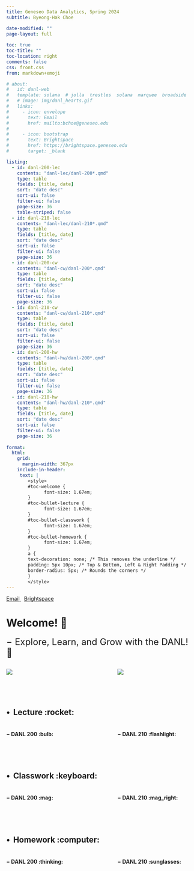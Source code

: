```yaml
---
title: Geneseo Data Analytics, Spring 2024
subtitle: Byeong-Hak Choe

date-modified: ""
page-layout: full
  
toc: true
toc-title: ""
toc-location: right
comments: false
css: front.css
from: markdown+emoji

# about:
#   id: danl-web
#   template: solana  # jolla  trestles  solana  marquee  broadside
#   # image: img/danl_hearts.gif
#   links:
#     - icon: envelope
#       text: Email
#       href: mailto:bchoe@geneseo.edu
# 
#     - icon: bootstrap
#       text: Brightspace
#       href: https://brightspace.geneseo.edu
#       target: _blank

listing: 
  - id: danl-200-lec
    contents: "danl-lec/danl-200*.qmd"
    type: table
    fields: [title, date]
    sort: "date desc"
    sort-ui: false
    filter-ui: false
    page-size: 36
    table-striped: false
  - id: danl-210-lec
    contents: "danl-lec/danl-210*.qmd"
    type: table
    fields: [title, date]
    sort: "date desc"
    sort-ui: false
    filter-ui: false
    page-size: 36
  - id: danl-200-cw
    contents: "danl-cw/danl-200*.qmd"
    type: table
    fields: [title, date]
    sort: "date desc"
    sort-ui: false
    filter-ui: false
    page-size: 36
  - id: danl-210-cw
    contents: "danl-cw/danl-210*.qmd"
    type: table
    fields: [title, date]
    sort: "date desc"
    sort-ui: false
    filter-ui: false
    page-size: 36
  - id: danl-200-hw
    contents: "danl-hw/danl-200*.qmd"
    type: table
    fields: [title, date]
    sort: "date desc"
    sort-ui: false
    filter-ui: false
    page-size: 36
  - id: danl-210-hw
    contents: "danl-hw/danl-210*.qmd"
    type: table
    fields: [title, date]
    sort: "date desc"
    sort-ui: false
    filter-ui: false
    page-size: 36
    
format: 
  html:
    grid:
      margin-width: 367px
    include-in-header:
     text: |
        <style>
        #toc-welcome {
              font-size: 1.67em;
        }
        #toc-bullet-lecture {
              font-size: 1.67em;
        }
        #toc-bullet-classwork {
              font-size: 1.67em;
        }
        #toc-bullet-homework {
              font-size: 1.67em;
        }
        a {
        text-decoration: none; /* This removes the underline */
        padding: 5px 10px; /* Top & Bottom, Left & Right Padding */
        border-radius: 5px; /* Rounds the corners */
        }
        </style>
---
```



<div class="about-links">
  <a href="mailto:bchoe@geneseo.edu" class="about-link" rel="" target="">
    <i class="bi bi-envelope"></i>
     <span class="about-link-text">Email</span>
  </a>
  &nbsp;
  <a href="https://brightspace.geneseo.edu" class="about-link" rel="" target="_blank">
    <i class="bi bi-bootstrap"></i>
     <span class="about-link-text">Brightspace</span>
  </a>
</div>


# Welcome! 👋

<font size = "5">$-$ Explore, Learn, and Grow with the DANL! 🌟</font>


:::: {.columns}

::: {.column width="45%"}
![](img/coding-seaturtle-1.png)


:::

::: {.column width="10%"}

:::


::: {.column width="45%"}
![](img/coding-seaturtle-2.png)



:::

::::


### &nbsp;

## $\bullet\,$ Lecture  :rocket:
:::: {.columns}

::: {.column width="45%"}
#### $-$ DANL 200 :bulb:

:::{#danl-200-lec}
:::

:::

::: {.column width="10%"}

:::


::: {.column width="45%"}
#### $-$ DANL 210 :flashlight:

:::{#danl-210-lec}
:::

:::

::::

### &nbsp;


## $\bullet\,$ Classwork  :keyboard:
:::: {.columns}

::: {.column width="45%"}
#### $-$ DANL 200 :mag:

:::{#danl-200-cw}
:::

:::

::: {.column width="10%"}

:::


::: {.column width="45%"}
#### $-$ DANL 210 :mag_right:

:::{#danl-210-cw}
:::

:::

::::




### &nbsp;

## $\bullet\,$ Homework  :computer:
:::: {.columns}

::: {.column width="45%"}
#### $-$ DANL 200 :thinking:

:::{#danl-200-hw}
:::

:::

::: {.column width="10%"}

:::


::: {.column width="45%"}
#### $-$ DANL 210 :sunglasses:

:::{#danl-210-hw}
:::

:::

::::











<!-- #### $-$ Data visualization and machine learning for business and economics with Python and R :rocket:  -->


<!-- ####  $-$ Web projects with Python Notebook and Quarto :fireworks: -->


<!-- ####  $-$ Data preparation and management with Python, R, SQL, and web API :sparkler: -->


<!-- ####  $-$ Web scrapping and automation with Python Selenium :firecracker: -->


<!-- ####  $-$ Version control with Git and GitHub :tada: -->


<!-- ####  $-$ Practical AI with ChatGPT :gem: -->
